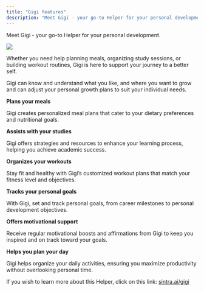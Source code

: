 ```yaml
---
title: "Gigi features"
description: "Meet Gigi - your go-to Helper for your personal development."
---
```


Meet Gigi - your go-to Helper for your personal development. 

![](https://downloads.intercomcdn.com/i/o/1114404077/a67e9aba3c4c14b6bbbea682/image.png?expires=1754573400&signature=a284d396608c7e4d4acbec31fcc0b5b6deebb039204a1c649c9e69460a1d6d2c&req=dSEmEs1%2BmYFYXvMW1HO4zeNxHcKv2GbcVtQ537Y%2BsgMYIvgtdk1zjw13i99r%0A56tT%0A)

Whether you need help planning meals, organizing study sessions, or building workout routines, Gigi is here to support your journey to a better self. 

Gigi can know and understand what you like, and where you want to grow and can adjust your personal growth plans to suit your individual needs.


**Plans your meals**

Gigi creates personalized meal plans that cater to your dietary preferences and nutritional goals.

**Assists with your studies**

Gigi offers strategies and resources to enhance your learning process, helping you achieve academic success.

**Organizes your workouts**

Stay fit and healthy with Gigi’s customized workout plans that match your fitness level and objectives.

**Tracks your personal goals**

With Gigi, set and track personal goals, from career milestones to personal development objectives.

**Offers motivational support**

Receive regular motivational boosts and affirmations from Gigi to keep you inspired and on track toward your goals.

**Helps you plan your day**

Gigi helps organize your daily activities, ensuring you maximize productivity without overlooking personal time.

If you wish to learn more about this Helper, click on this link: [sintra.ai/gigi](https://sintra.ai/gigi)